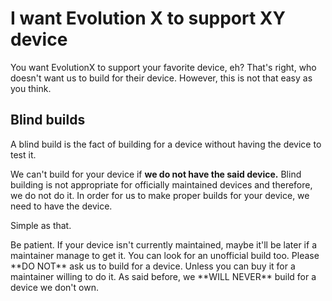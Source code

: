 
# I want Evolution X to support XY device

You want EvolutionX to support your favorite device, eh?
That's right, who doesn't want us to build for their device. However, this is not that easy as you think.

## Blind builds

<Callout type="info">
  A blind build is the fact of building for a device without having the device
  to test it.
</Callout>

We can't build for your device if **we do not have the said device.**
Blind building is not appropriate for officially maintained devices and therefore, we do not do it. In order for us to make proper builds for your device, we need to have the device.

Simple as that.

<Callout type="success">
  Be patient. If your device isn't currently maintained, maybe it'll be later if
  a maintainer manage to get it. You can look for an unofficial build too.
</Callout>

<Callout type="warning">
  Please **DO NOT** ask us to build for a device. Unless you can buy it for a
  maintainer willing to do it. As said before, we **WILL NEVER** build for a
  device we don't own.
</Callout>
